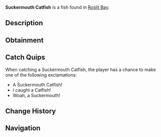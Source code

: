 {{FishInfobox
|image          = Suckermouth Catfish.png
|rarity         = Rare
|sea            = First Sea
|location       = [[Roslit Bay]]
|sublocation    = Freshwater
|sources        = Fishing Rod
|radar_location = 
|xp             = 80
|weather        = 
|time           = Day
|season         = Spring, Autumn
|bait           = Seaweed
|base_weight    = 17
|base_value     = 160
|weight_range   = 7.5
|base_chance    = 35
|base_resil     = 60
}}
'''Suckermouth Catfish''' is a {{Rarity|Rare}} fish found in [[Roslit Bay]].

== Description ==
{{Description|The Suckermouth Catfish is a tropical freshwater fish found on the ground and near the seaweed of Roslits Bays pond. They are easily notable for their large armour like scutes covering their upper parts of the head and body.|Bestiary Entry}}

== Obtainment ==
{{Description|Found best near seaweed of Roslit Bays pond.|Bestiary Hint}}
{{Fish Availability|
Roslit Bay/Freshwater Pond Seaweed
|top_rods      = 
Krampus's Rod\428003.21\421856.8;
Magma Rod\411986.61\406070.2;
Plastic Rod\376664.34\371255.18;
Buddy Bond Rod\279807.8\324040.82;
Fast Rod\232537.09\402820.85;
Flimsy Rod\178856.7\594834.52;
Ethereal Prism Rod\226984.07\170427.6;
Seraphic Rod\215707.88\167633.21;
No-Life Rod\208792.36\169307.03;
Rod Of The Forgotten Fang\201728.77\157370.65;
Challenger's Rod\191681.56\154585.89;
Rod Of The Depths\180805.28\142674.11;
Trident Rod\180651.62\155103.66;
Rod Of The Exalted One\180020.21\150305.06;
Free Spirit Rod\175052.08\153752.39;
Zeus Rod\172731.82\142371.19;
Verdant Shear Rod\168069.2\140791.15;
Blazebringer Rod\163932.66\135118.63;
Depthseeker Rod\153766.48\129502.63;
Avalanche Rod\138648.87\117020.61;
Volcanic Rod\134587.12\110931.08;
Steady Rod\53269.42\37742.93
|recommended   = Ethereal Prism Rod
}}

== Catch Quips ==
When catching a Suckermouth Catfish, the player has a chance to make one of the following exclamations:
* A Suckermouth Catfish!
* I caught a Catfish!
* Woah, a Suckermouth!

== Change History ==
{{Change History|{{subst:Current Version}}}}

== Navigation ==
{{Fish Navbox|Roslit Bay}}